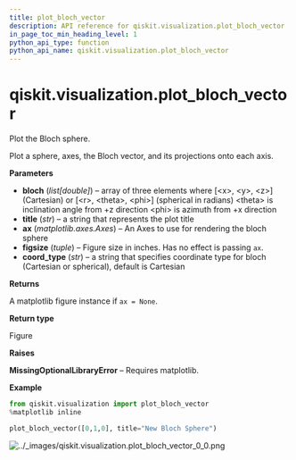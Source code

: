 ```yaml
---
title: plot_bloch_vector
description: API reference for qiskit.visualization.plot_bloch_vector
in_page_toc_min_heading_level: 1
python_api_type: function
python_api_name: qiskit.visualization.plot_bloch_vector
---
```


<span id="qiskit-visualization-plot-bloch-vector" />

# qiskit.visualization.plot\_bloch\_vector

<Function id="qiskit.visualization.plot_bloch_vector" isDedicatedPage={true} github="https://github.com/qiskit/qiskit/tree/stable/0.19/qiskit/visualization/state_visualization.py" signature="plot_bloch_vector(bloch, title='', ax=None, figsize=None, coord_type='cartesian')">
  Plot the Bloch sphere.

  Plot a sphere, axes, the Bloch vector, and its projections onto each axis.

  **Parameters**

  *   **bloch** (*list\[double]*) – array of three elements where \[\<x>, \<y>, \<z>] (Cartesian) or \[\<r>, \<theta>, \<phi>] (spherical in radians) \<theta> is inclination angle from +z direction \<phi> is azimuth from +x direction
  *   **title** (*str*) – a string that represents the plot title
  *   **ax** (*matplotlib.axes.Axes*) – An Axes to use for rendering the bloch sphere
  *   **figsize** (*tuple*) – Figure size in inches. Has no effect is passing `ax`.
  *   **coord\_type** (*str*) – a string that specifies coordinate type for bloch (Cartesian or spherical), default is Cartesian

  **Returns**

  A matplotlib figure instance if `ax = None`.

  **Return type**

  Figure

  **Raises**

  **MissingOptionalLibraryError** – Requires matplotlib.

  **Example**

  ```python
  from qiskit.visualization import plot_bloch_vector
  %matplotlib inline

  plot_bloch_vector([0,1,0], title="New Bloch Sphere")
  ```

  ![../\_images/qiskit.visualization.plot\_bloch\_vector\_0\_0.png](/images/api/qiskit/0.33/qiskit.visualization.plot_bloch_vector_0_0.png)
</Function>

